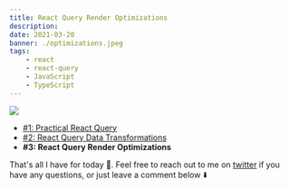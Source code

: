 ```yaml
---
title: React Query Render Optimizations
description:
date: 2021-03-20
banner: ./optimizations.jpeg
tags:
    - react
    - react-query
    - JavaScript
    - TypeScript
---
```



<img src="./optimizations.jpeg" />

<Attribution name="Lukasz Szmigiel" url="https://unsplash.com/@szmigieldesign" />

-   [#1: Practical React Query](practical-react-query)
-   [#2: React Query Data Transformations](react-query-data-transformations)
-   <b>#3: React Query Render Optimizations</b>

<Divider />

<Divider />

That's all I have for today 👋. Feel free to reach out to me on [twitter](https://twitter.com/tkdodo)
if you have any questions, or just leave a comment below ⬇️

<Comments withSeparator={false} />
